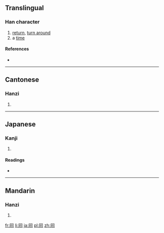 {{also|回}}
==Translingual==

===Han character===
{{Han char|rn=31|rad=囗|as=02|sn=5|four=|canj=月口山 (BRU)|ids=⿵[[冂]][[巳]]}}

# [[return]], [[turn around]]
# a [[time]]

====References====
* {{Han ref|kx=0216.170|dkj=01521|dj=0289.250|hdz=10711.020|uh=56D8|ud=22232}}

----

==Cantonese==

===Hanzi===
{{yue-hanzi|jyut=[[wui4]]|y=wui4}}

# {{defn|lang=yue|sort=囗02}}

----

==Japanese==

===Kanji===
{{ja-kanji|grade=|rs=囗02}}

# {{defn|lang=ja|sort=囗02}}

====Readings====
* {{ja-readings|on=[[かい]] (kai), [[え]] (e)|kun=[[まわす]] (mawasu)}}

----

==Mandarin==

===Hanzi===
{{cmn-hanzi|pin=[[huí]] ([[hui2]])|wg=[[hui2|hui<sup>2</sup>]]}}

# {{defn|lang=cmn|sort=囗02}}

[[fr:囘]]
[[li:囘]]
[[ja:囘]]
[[pl:囘]]
[[zh:囘]]
